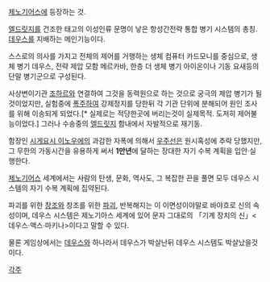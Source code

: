 [[제노기어스]]에 등장하는 것.

[[엘드릿지]]를 건조한 태고의 이성인류 문명이 낳은 항성간전략 통합 병기 시스템의 총칭. [[데우스]]를 지배하는 메인기능이다.

스스로의 의사를 가지고 전체의 제어를 거행하는 생체 컴퓨터 카드모니를 중심으로, 생체 병기 데우스, 전략 제압 모함 메르카바, 한층 더 생체 병기 아이온이나 기동 요새등의 단말 병기군으로 구성된다. 

사상변이기관 [[조하르]]와 연결하여 그것을 동력원으로 하는 것으로 궁극의 제압 병기가 될 것이었지만, 실험중에 [[폭주]]하여 강제정지를 당한뒤 각 기관 단위에 분해되어 원인 조사를 위해 이송되게 되었다.[* 실제로는 적당한곳에 버리는것이 실제목적. 도저히 제어불능이었다.] 그러나 수송중의 [[엘드릿지]] 함내에서 자발적으로 재기동.

함장인 [[시게요시 이노우에]]의 과감한 자폭에 의해서 [[우주선]]은 원시혹성에 추락 당했지만, 그 무한의 가동시간을 유용하게 써서 '''1만년'''에 달하는 장대한 자기 수복 계획을 입안·실행한다. 

[[제노기어스]] 세계에서는 사람의 탄생, 문화, 역사도, 그 복잡한 끈을 풀면 모두 데우스 시스템의 자기 수복 계획에 집약된다. 

파괴를 위한 [[창조]]와 창조를 위한 [[파괴]], 반복해지는 이 이면성이야말로 바야흐로 신의 속성이며, 데우스 시스템은 제노기아스 세계에 있어 문자 그대로의 「기계 장치의 신」<데우스·액스·마키나>이다고 말할 수 있다. 

물론 게임상에서는 [[데우스]]와 하나라서 데우스가 박살난뒤 데우스 시스템도 박살났을것이다.

[[각주]]
